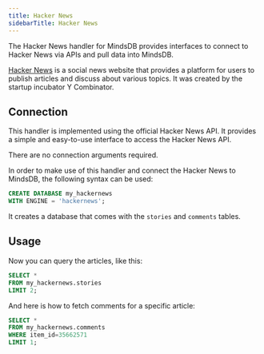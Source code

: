 ```yaml
---
title: Hacker News
sidebarTitle: Hacker News
---
```


The Hacker News handler for MindsDB provides interfaces to connect to Hacker News via APIs and pull data into MindsDB.

[Hacker News](https://news.ycombinator.com/) is a social news website that provides a platform for users to publish articles and discuss about various topics. It was created by the startup incubator Y Combinator.

## Connection

This handler is implemented using the official Hacker News API. It provides a simple and easy-to-use interface to access the Hacker News API.

There are no connection arguments required.

In order to make use of this handler and connect the Hacker News to MindsDB, the following syntax can be used:

```sql
CREATE DATABASE my_hackernews
WITH ENGINE = 'hackernews';
```

It creates a database that comes with the `stories` and `comments` tables.

## Usage

Now you can query the articles, like this:

```sql
SELECT *
FROM my_hackernews.stories
LIMIT 2;
```

And here is how to fetch comments for a specific article:

```sql
SELECT *
FROM my_hackernews.comments
WHERE item_id=35662571
LIMIT 1;
```

